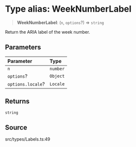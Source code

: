 # Type alias: WeekNumberLabel

> **WeekNumberLabel**: (`n`, `options`?) => `string`

Return the ARIA label of the week number.

## Parameters

| Parameter | Type |
| :------ | :------ |
| `n` | `number` |
| `options`? | `Object` |
| `options.locale`? | `Locale` |

## Returns

`string`

## Source

src/types/Labels.ts:49

